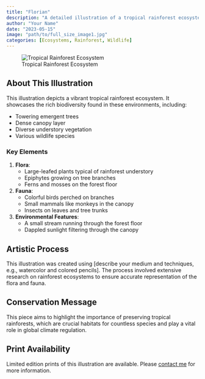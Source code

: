 ```yaml
---
title: "Florian"
description: "A detailed illustration of a tropical rainforest ecosystem, showcasing various flora and fauna"
author: "Your Name"
date: "2023-05-15"
image: "path/to/full_size_image1.jpg"
categories: [Ecosystems, Rainforest, Wildlife]
---
```


![Tropical Rainforest Ecosystem](path/to/full_size_image1.jpg)

## About This Illustration

This illustration depicts a vibrant tropical rainforest ecosystem. It showcases the rich biodiversity found in these environments, including:

- Towering emergent trees
- Dense canopy layer
- Diverse understory vegetation
- Various wildlife species

### Key Elements

1. **Flora**: 
   - Large-leafed plants typical of rainforest understory
   - Epiphytes growing on tree branches
   - Ferns and mosses on the forest floor

2. **Fauna**:
   - Colorful birds perched on branches
   - Small mammals like monkeys in the canopy
   - Insects on leaves and tree trunks

3. **Environmental Features**:
   - A small stream running through the forest floor
   - Dappled sunlight filtering through the canopy

## Artistic Process

This illustration was created using [describe your medium and techniques, e.g., watercolor and colored pencils]. The process involved extensive research on rainforest ecosystems to ensure accurate representation of the flora and fauna.

## Conservation Message

This piece aims to highlight the importance of preserving tropical rainforests, which are crucial habitats for countless species and play a vital role in global climate regulation.

## Print Availability

Limited edition prints of this illustration are available. Please [contact me](mailto:your.email@example.com) for more information.
